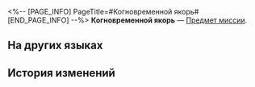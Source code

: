 <%-- [PAGE_INFO]
PageTitle=#Когновременной якорь#
[END_PAGE_INFO] --%>
{{Предмет Инфобокс
|id          = 140596
|Изображение = Предмет Когновременной якорь.png
|Тип         = Предмет миссии
|Инвентарь   = Миссии
|Редкость    = 3
|Эффект      = 
|Описание    = Диковина и пространственный якорь из мира Эрудиции, который защищает структуру данных от цифровых цунами.<br />При необходимости он также может служить средством связи между этим и внешним миром.
}}
'''Когновременной якорь''' — [[Предмет миссии]].

==На других языках==
{{На других языках
|en   = Chronocognitive Anchor
|zhs  = 识刻锚
|zht  = 識刻錨
|ja   = 識刻アンカー
|ko   = 표식의 닻
|es   = Ancla cronocognitiva
|fr   = Ancre chrono-cognitive
|ru   = Когновременной якорь
|th   = หมุดยึดโยง
|vi   = Dấu Mốc Tri Thức
|de   = Chronokognitiver Anker
|id   = Pancang Kognisi Waktu
|pt   = Âncora Cronocognitiva
}}

==История изменений==
{{История изменений|3.5}}